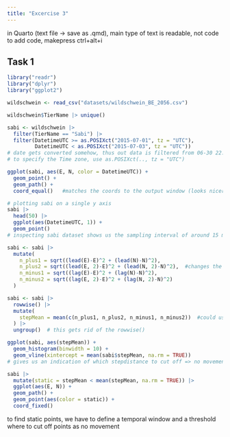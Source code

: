 ```yaml
---
title: "Excercise 3"
---
```


in Quarto (text file -> save as .qmd), main type of text is readable, not code
to add code, makepress ctrl+alt+i

## Task 1
```r
library("readr")
library("dplyr")
library("ggplot2")

wildschwein <- read_csv("datasets/wildschwein_BE_2056.csv")

wildschwein$TierName |> unique()

sabi <- wildschwein |>
  filter(TierName == "Sabi") |>
  filter(DatetimeUTC >= as.POSIXct("2015-07-01", tz = "UTC"),
         DatetimeUTC < as.POSIXct("2015-07-03", tz = "UTC"))
# date gets converted somehow, thus out data is filtered from 06-30 22:00
# to specify the Time zone, use as.POSIXct(.., tz = "UTC")

ggplot(sabi, aes(E, N, color = DatetimeUTC)) +
  geom_point() +
  geom_path() +
  coord_equal()   #matches the coords to the output window (looks nicer)

# plotting sabi on a single y axis
sabi |>
  head(50) |>
  ggplot(aes(DatetimeUTC, 1)) +
  geom_point()
# inspecting sabi dataset shows us the sampling interval of around 15 min

sabi <- sabi |>
  mutate(
    n_plus1 = sqrt((lead(E)-E)^2 + (lead(N)-N)^2), 
    n_plus2 = sqrt((lead(E, 2)-E)^2 + (lead(N, 2)-N)^2),  #changes the offset to 2
    n_minus1 = sqrt((lag(E)-E)^2 + (lag(N)-N)^2),
    n_minus2 = sqrt((lag(E, 2)-E)^2 + (lag(N, 2)-N)^2)
  )

sabi <- sabi |>
  rowwise() |>
  mutate(
    stepMean = mean(c(n_plus1, n_plus2, n_minus1, n_minus2))  #could use ,na.rm = TRUE to remove NA from mean, but we want it as it makes more sense to get NA values when there are none in the input
  ) |>
  ungroup()  # this gets rid of the rowwise()

ggplot(sabi, aes(stepMean)) +
  geom_histogram(binwidth = 10) +
  geom_vline(xintercept = mean(sabi$stepMean, na.rm = TRUE))
# gives us an indication of which stepdistance to cut off => no movement

sabi |>
  mutate(static = stepMean < mean(stepMean, na.rm = TRUE)) |>
  ggplot(aes(E, N)) +
  geom_path() +
  geom_point(aes(color = static)) +
  coord_fixed()

```

to find static points, we have to define a temporal window and a threshold where to cut off points as no movement
